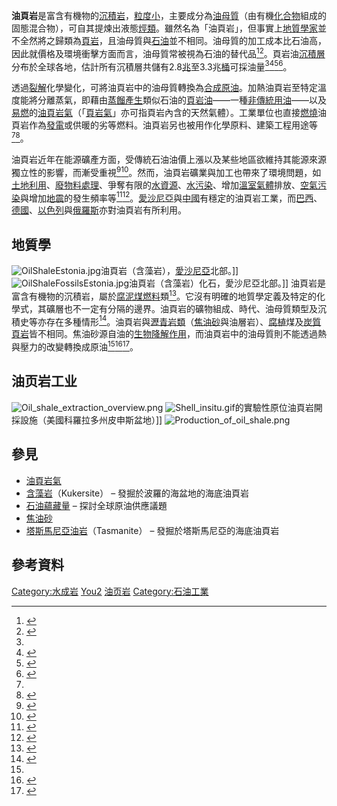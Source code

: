 {{Infobox Rock
|name             = 油頁岩
|alternative_name = 
|type             = 沉積岩
|type_link        = 沉積岩
|image            = Oilshale.jpg
|image_size       = 200
|image_caption    = 燃烧的油页岩
|composition      = [[油母質|油母質]]、[[石英|石英]]、[[長石|長石]]、[[黏土|黏土]]、[[碳酸鹽|碳酸鹽]]、[[黃鐵礦|黃鐵礦]]
|composition_secondary = [[鈾|鈾]]、[[鐵|鐵]]、[[釩|釩]]、[[鎳|鎳]]、[[鉬|鉬]]
}}
'''油頁岩'''是富含有機物的[[沉積岩|沉積岩]]，[[顆粒度|粒度小]]，主要成分為[[油母質|油母質]]（由有機[[化合物|化合物]]組成的固態混合物），可自其提煉出液態[[烴類|烴類]]。雖然名為「油頁岩」，但事實上[[地質學|地質學家]]並不全然將之歸類為[[頁岩|頁岩]]，且油母質與[[石油|石油]]並不相同。油母質的加工成本比石油高，因此就價格及環境衝擊方面而言，油母質常被視為石油的替代品<ref name=hubbel>{{cite journal
 |title        = 頁岩油：難以解釋的能源
 |last         = Youngquist
 |first        = Walter
 |journal      = Hubbert Center Newsletter
 |issue        = 4
 |year         = 1998
 |publisher    = [[科羅拉多礦業學院|科羅拉多礦業學院]]
 |url          = http://hubbert.mines.edu/news/Youngquist_98-4.pdf
 |format       = PDF
 |accessdate   = 2008-03-20
 |archive-date = 2008-04-09
 |archive-url  = https://web.archive.org/web/20080409131145/http://hubbert.mines.edu/news/Youngquist_98-4.pdf
 |dead-url     = no
}}</ref><ref name=wec>
{{cite book
 |title=能源資源調查 
 |publisher=[[世界能源委員會|世界能源委員會]] 
 |year=2007 
 |edition=21 
 |pages=93–115 
 |url=http://www.worldenergy.org/documents/ser2007_final_online_version_1.pdf 
 |format=PDF 
 |isbn=0946121265 
 |accessdate=2007-11-13 
 |deadurl=yes 
 |archiveurl=https://web.archive.org/web/20110409010229/http://www.worldenergy.org/documents/ser2007_final_online_version_1.pdf 
 |archivedate=2011-04-09 
}}
</ref>。頁岩油[[沉積層|沉積層]]分布於全球各地，估計所有沉積層共儲有2.8[[兆|兆]]至3.3兆[[桶_(單位)|桶]]{{nowrap|（450{{e|9}} 至 520{{e|9}}立方公尺）}}可採油量<ref name=wec/><ref name=aeo2006>{{cite paper
 | title = 年度能源展望 2006
 | publisher = [[美國能源資訊管理局|美國能源資訊管理局]]
 | date = 2006年2月
 | url = http://www.eia.doe.gov/oiaf/archive/aeo06/pdf/0383(2006).pdf
 | format = PDF
 | accessdate = 2008-04-18
 | journal = 
 | archive-date = 2020-04-22
 | archive-url = https://web.archive.org/web/20200422153616/https://www.eia.gov/oiaf/archive/aeo06/pdf/0383(2006).pdf
 | dead-url = no
 }}</ref><ref name=andrews>{{cite paper
 | last = Andrews
 | first = Anthony
 | title = 油頁岩：歷史、獎勵與政策
 | publisher = 美國國會研究服務處
 | date = 2006年4月13日
 | url = http://www.fas.org/sgp/crs/misc/RL33359.pdf
 | format = PDF
 | accessdate = 2007-06-25
 | journal = 
 | archive-date = 2019-12-12
 | archive-url = https://web.archive.org/web/20191212111028/https://fas.org/sgp/crs/misc/RL33359.pdf
 | dead-url = no
 }}</ref><ref name=unconventional>{{cite paper
 | title = NPR 非傳統能源來源國家政策樣本
 | publisher = [[美國能源部|美國能源部]]
 | date = 2006年4月
 | url = http://www.fossil.energy.gov/programs/reserves/npr/NSURM_Documentation.pdf
 | format = PDF
 | accessdate = 2007-07-09
 | journal = 
 | archive-date = 2019-08-15
 | archive-url = https://web.archive.org/web/20190815180410/https://www.energy.gov/fe/services/petroleum-reserves
 | dead-url = yes
 }}</ref>。

透過[[裂解|裂解]]化學變化，可將油頁岩中的油母質轉換為[[合成原油|合成原油]]。加熱油頁岩至特定溫度能將分離蒸氣，即藉由[[蒸餾|蒸餾]][[收率|產生]]類似石油的[[頁岩油|頁岩油]]——一種[[非傳統用油|非傳統用油]]——以及[[易燃|易燃]]的[[油頁岩氣|油頁岩氣]]（「[[頁岩氣|頁岩氣]]」亦可指頁岩內含的天然氣體）。工業單位也直接[[燃燒|燃燒]]油頁岩作為[[發電方式|發電]]或供暖的劣等燃料。油頁岩另也被用作化學原料、建築工程用途等<ref name=wec/><ref name=dyni>{{Cite paper
 |last         = Dyni
 |first        = John R.
 |title        = 部分地區之油頁岩層地理學與資料。科學調查報告 2005–5294
 |publisher    = [[美國內政部|美國內政部]]、[[美國地質調查局|美國地質調查局]]
 |year         = 2006
 |url          = http://pubs.usgs.gov/sir/2005/5294/pdf/sir5294_508.pdf
 |format       = PDF
 |accessdate   = 2007-07-09
 |journal      = 
 |archive-date = 2018-04-13
 |archive-url  = https://web.archive.org/web/20180413003829/https://pubs.usgs.gov/sir/2005/5294/pdf/sir5294_508.pdf
 |dead-url     = no
}}</ref>。

油頁岩近年在能源礦產方面，受傳統石油油價上漲以及某些地區欲維持其能源來源獨立性的影響，而漸受重視<ref name=evi>
{{Cite paper
 |title       = 愛沙尼亞的能源供給
 |publisher   = 愛沙尼亞外交政策學會
 |date        = 2006年9月
 |url         = http://www.evi.ee/lib/Security.pdf
 |format      = PDF
 |accessdate  = 2007-10-20
 |deadurl     = yes
 |archiveurl  = https://www.webcitation.org/5iktE3JG6?url=http://www.evi.ee/lib/Security.pdf
 |archivedate = 2009-08-03
}}</ref><ref name=doe>
{{Cite web
 |title=油頁岩與其他非傳統燃料活動 
 |publisher=[[美國能源部|美國能源部]] 
 |url=http://www.fossil.energy.gov/programs/reserves/npr/npr_oil_shale_program.html 
 |accessdate=2007-10-20 
 |deadurl=yes 
 |archiveurl=https://web.archive.org/web/20070813012953/http://www.fossil.energy.gov/programs/reserves/npr/NPR_Oil_Shale_Program.html 
 |archivedate=2007-08-13 
}}</ref>。然而，油頁岩礦業與加工也帶來了環境問題，如[[土地利用|土地利用]]、[[污染物排放控制技術|廢物料處理]]、爭奪有限的[[水資源|水資源]]、[[水污染|水污染]]、增加[[溫室氣體|溫室氣體]]排放、[[空氣污染|空氣污染]]與增加[[地震|地震]]的發生頻率等<ref name="Burnham">{{cite paper
 | author = Burnham, A. K.
 | title = 製造類石油頁岩油的大量油頁岩低射頻過程
 | publisher = [[勞倫斯利福摩爾國家實驗室|勞倫斯利福摩爾國家實驗室]]
 | date = 2003年8月20日
 | url = https://e-reports-ext.llnl.gov/pdf/243505.pdf
 | format = PDF
 | id = UCRL-ID-155045
 | accessdate = 2007-06-28
 | journal = 
 | archive-url = https://web.archive.org/web/20170216041927/https://e-reports-ext.llnl.gov/pdf/243505.pdf
 | archive-date = 2017年2月16日
 | dead-url = yes
 }}</ref><ref name="openpitimpacts">
{{cite paper|title=採礦的環境衝擊|url=http://www.techtransfer.osmre.gov/NTTMainSite/Library/hbmanual/epa530c/chapter3.pdf|format=PDF|publisher=美國[[地煤採礦處|地煤採礦執行與復墾處]]|date=2006年8月2日|accessdate=2008-03-29|deadurl=yes|archiveurl=https://web.archive.org/web/20090225121704/http://www.techtransfer.osmre.gov/NTTMainSite/Library/hbmanual/epa530c/chapter3.pdf|archivedate=2009年2月25日}}
</ref>。[[愛沙尼亞|愛沙尼亞]]與[[中國|中國]]有穩定的油頁岩工業，而[[巴西|巴西]]、[[德國|德國]]、[[以色列|以色列]]與[[俄羅斯|俄羅斯]]亦對油頁岩有所利用。

== 地質學 ==
{{main|油頁岩地質學}}
[[File:OilShaleEstonia.jpg|thumb]]油頁岩（含藻岩），[[愛沙尼亞|愛沙尼亞]]北部。]]
[[File:OilShaleFossilsEstonia.jpg|thumb]]油頁岩（含藻岩）化石，愛沙尼亞北部。]]
油頁岩是富含有機物的沉積岩，屬於[[腐泥煤|腐泥煤]][[燃料|燃料]]類<ref name=arvoots>
{{Cite journal
 |last        = Ots
 |first       = Arvo
 |title       = 愛沙尼亞油頁岩資產與發電廠的開採
 |journal     = Energetika
 |publisher   = 立陶宛科學學會出版
 |volume      = 53
 |issue       = 2
 |pages       = 8–18
 |date        = 2007-02-12
 |url         = http://images.katalogas.lt/maleidykla/Ener72/Ener_008_018.pdf
 |format      = PDF
 |accessdate  = 2007-11-07
 |doi         = 10.2307/3434660
 |deadurl     = yes
 |archiveurl  = https://web.archive.org/web/20080409131140/http://images.katalogas.lt/maleidykla/Ener72/Ener_008_018.pdf
 |archivedate = 2008-04-09
}}
</ref>。它沒有明確的地質學定義及特定的化學式，其礦層也不一定有分隔的邊界。油頁岩的礦物組成、時代、油母質類型及沉積史等亦存在多種情形<ref name=turkey>{{Cite journal
 |last         = Altun
 |first        = N. E.
 |last2        = Hiçyilmaz
 |first2       = C.
 |last3        = Hwang
 |first3       = J.-Y.
 |last4        = Suat Bağci
 |first4       = A.
 |last5        = Kök
 |first5       = M. V.
 |title        = 全球與土耳其的油頁岩；蘊藏量、現況與前景：報告
 |journal      = [[Oil_Shale_(journal)|Oil Shale. A Scientific-Technical Journal]]
 |publisher    = 愛沙尼亞學會出版
 |volume       = 23
 |issue        = 3
 |pages        = 211–227
 |year         = 2006
 |url          = http://www.kirj.ee/public/oilshale/oil-2006-3-2.pdf
 |format       = PDF
 |issn         = 0208-189X
 |accessdate   = 2007-06-16
 |archive-date = 2008-04-09
 |archive-url  = https://web.archive.org/web/20080409131143/http://www.kirj.ee/public/oilshale/oil-2006-3-2.pdf
 |dead-url     = no
}}</ref>。油頁岩與[[瀝青岩|瀝青岩類]]（[[焦油砂|焦油砂]]與油層岩）、[[腐植酸|腐植]]煤及[[碳|炭質]][[頁岩|頁岩]]皆不相同。焦油砂源自油的[[生物降解|生物降解作用]]，而油頁岩中的油母質則不能透過熱與壓力的改變轉換成原油<ref name=wec/><ref name=geolsoc>
{{Cite web| last =Nield| first =Ted| title =世紀的頁岩| publisher =倫敦地質學會| date =2007-02-17| url =http://www.geolsoc.org.uk/gsl/null/lang/en/page874.html| accessdate =2007-10-20| deadurl =yes| archiveurl =https://web.archive.org/web/20071117072502/http://www.geolsoc.org.uk/gsl/null/lang/en/page874.html| archivedate =2007-11-17}}
</ref><ref name=cna>{{Cite paper
 |author       = O'Neil, William D.
 |title        = 以油作為戰略要素。21世紀前半葉油的供給，以及其對美國的戰略意義。
 |publisher    = [[海軍分析中心|海軍分析中心]]（CNA）
 |pages        = 94–95
 |date         = 2001年6月11日
 |url          = http://www.analysis.williamdoneil.com/oil_as_strategic_factor.pdf
 |format       = PDF
 |accessdate   = 2008-04-19
 |archive-date = 2008-05-27
 |archive-url  = https://web.archive.org/web/20080527234120/http://www.analysis.williamdoneil.com/oil_as_strategic_factor.pdf
 |dead-url     = no
}}</ref>。

== 油页岩工业 ==
{{main|油页岩工业}}

[[File:Oil_shale_extraction_overview.png|thumb]]
[[File:Shell_insitu.gif|thumb]]的實驗性原位油頁岩開採設施（美國科羅拉多州皮申斯盆地）]]
[[File:Production_of_oil_shale.png|thumb]]

== 參見 ==
{{portal|地球科學|Terra.png}}
{{能源}}

* [[油頁岩氣|油頁岩氣]]
* [[含藻岩|含藻岩]]（Kukersite） – 發掘於波羅的海盆地的海底油頁岩
* [[石油蘊藏量|石油蘊藏量]] – 探討全球原油供應議題
* [[焦油砂|焦油砂]]
* [[塔斯馬尼亞油岩|塔斯馬尼亞油岩]]（Tasmanite） – 發掘於塔斯馬尼亞的海底油頁岩

== 參考資料 ==
{{reflist|2}}

{{電力模板}}

{{Authority control}}
[[Category:水成岩|Category:水成岩]]
[[Category:矿物|You2]]
[[Category:油页岩|]]
[[Category:石油工業|Category:石油工業]]